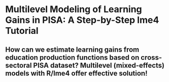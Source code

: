 # **Multilevel Modeling of Learning Gains in PISA: A Step-by-Step lme4 Tutorial**

## How can we estimate learning gains from education production functions based on cross-sectoral PISA dataset? Multilevel (mixed-effects) models with R/lme4 offer effective solution!
